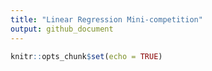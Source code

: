 ```yaml
---
title: "Linear Regression Mini-competition"
output: github_document
---
```


```r
knitr::opts_chunk$set(echo = TRUE)
```
